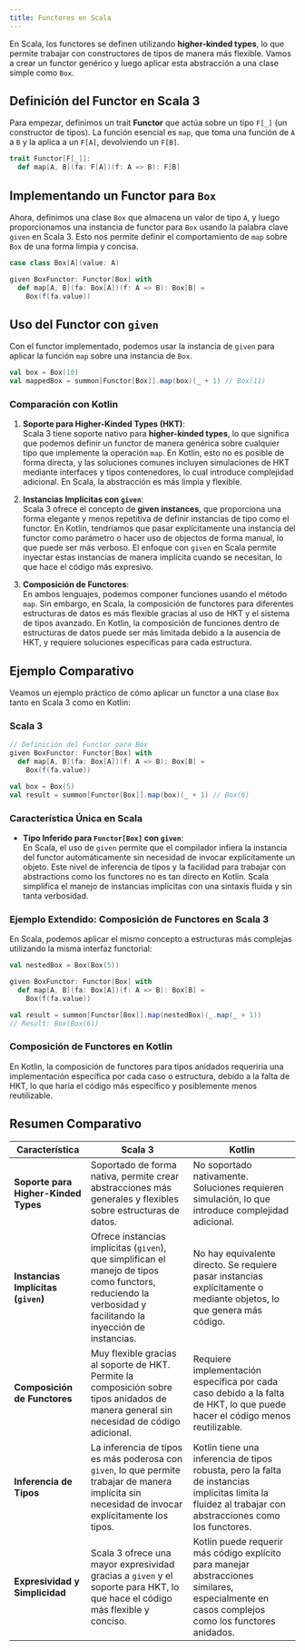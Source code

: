 ```yaml
---
title: Functores en Scala
---
```


<ReadingTime />
<GithubRepoLink user="r8vnhill" repo="" />

En Scala, los functores se definen utilizando **higher-kinded types**, lo que permite trabajar con constructores de tipos de manera más flexible. Vamos a crear un functor genérico y luego aplicar esta abstracción a una clase simple como `Box`. 

## Definición del Functor en Scala 3

Para empezar, definimos un trait **Functor** que actúa sobre un tipo `F[_]` (un constructor de tipos). La función esencial es `map`, que toma una función de `A` a `B` y la aplica a un `F[A]`, devolviendo un `F[B]`.

```scala showLineNumbers
trait Functor[F[_]]:
  def map[A, B](fa: F[A])(f: A => B): F[B]
```

## Implementando un Functor para `Box`

Ahora, definimos una clase `Box` que almacena un valor de tipo `A`, y luego proporcionamos una instancia de functor para `Box` usando la palabra clave `given` en Scala 3. Esto nos permite definir el comportamiento de `map` sobre `Box` de una forma limpia y concisa.

```scala showLineNumbers
case class Box[A](value: A)

given BoxFunctor: Functor[Box] with
  def map[A, B](fa: Box[A])(f: A => B): Box[B] = 
    Box(f(fa.value))
```

## Uso del Functor con `given`

Con el functor implementado, podemos usar la instancia de `given` para aplicar la función `map` sobre una instancia de `Box`.

```scala showLineNumbers
val box = Box(10)
val mappedBox = summon[Functor[Box]].map(box)(_ + 1) // Box(11)
```

### Comparación con Kotlin

1. **Soporte para Higher-Kinded Types (HKT)**:  
   Scala 3 tiene soporte nativo para **higher-kinded types**, lo que significa que podemos definir un functor de manera genérica sobre cualquier tipo que implemente la operación `map`. En Kotlin, esto no es posible de forma directa, y las soluciones comunes incluyen simulaciones de HKT mediante interfaces y tipos contenedores, lo cual introduce complejidad adicional. En Scala, la abstracción es más limpia y flexible.

2. **Instancias Implícitas con `given`**:  
   Scala 3 ofrece el concepto de **given instances**, que proporciona una forma elegante y menos repetitiva de definir instancias de tipo como el functor. En Kotlin, tendríamos que pasar explícitamente una instancia del functor como parámetro o hacer uso de objectos de forma manual, lo que puede ser más verboso. El enfoque con `given` en Scala permite inyectar estas instancias de manera implícita cuando se necesitan, lo que hace el código más expresivo.

3. **Composición de Functores**:  
   En ambos lenguajes, podemos componer funciones usando el método `map`. Sin embargo, en Scala, la composición de functores para diferentes estructuras de datos es más flexible gracias al uso de HKT y el sistema de tipos avanzado. En Kotlin, la composición de funciones dentro de estructuras de datos puede ser más limitada debido a la ausencia de HKT, y requiere soluciones específicas para cada estructura.

## Ejemplo Comparativo

Veamos un ejemplo práctico de cómo aplicar un functor a una clase `Box` tanto en Scala 3 como en Kotlin:

### Scala 3

```scala showLineNumbers
// Definición del Functor para Box
given BoxFunctor: Functor[Box] with
  def map[A, B](fa: Box[A])(f: A => B): Box[B] = 
    Box(f(fa.value))

val box = Box(5)
val result = summon[Functor[Box]].map(box)(_ + 1) // Box(6)
```

### Característica Única en Scala

- **Tipo Inferido para `Functor[Box]` con `given`**:  
   En Scala, el uso de `given` permite que el compilador infiera la instancia del functor automáticamente sin necesidad de invocar explícitamente un objeto. Este nivel de inferencia de tipos y la facilidad para trabajar con abstractions como los functores no es tan directo en Kotlin. Scala simplifica el manejo de instancias implícitas con una sintaxis fluida y sin tanta verbosidad.

### Ejemplo Extendido: Composición de Functores en Scala 3

En Scala, podemos aplicar el mismo concepto a estructuras más complejas utilizando la misma interfaz functorial:

```scala showLineNumbers
val nestedBox = Box(Box(5))

given BoxFunctor: Functor[Box] with
  def map[A, B](fa: Box[A])(f: A => B): Box[B] = 
    Box(f(fa.value))

val result = summon[Functor[Box]].map(nestedBox)(_.map(_ + 1)) 
// Result: Box(Box(6))
```

### Composición de Functores en Kotlin

En Kotlin, la composición de functores para tipos anidados requeriría una implementación específica por cada caso o estructura, debido a la falta de HKT, lo que haría el código más específico y posiblemente menos reutilizable.

## Resumen Comparativo

| **Característica**                    | **Scala 3**                                                | **Kotlin**                                               |
|---------------------------------------|------------------------------------------------------------|----------------------------------------------------------|
| **Soporte para Higher-Kinded Types**  | Soportado de forma nativa, permite crear abstracciones más generales y flexibles sobre estructuras de datos. | No soportado nativamente. Soluciones requieren simulación, lo que introduce complejidad adicional. |
| **Instancias Implícitas (`given`)**   | Ofrece instancias implícitas (`given`), que simplifican el manejo de tipos como functors, reduciendo la verbosidad y facilitando la inyección de instancias. | No hay equivalente directo. Se requiere pasar instancias explícitamente o mediante objetos, lo que genera más código. |
| **Composición de Functores**          | Muy flexible gracias al soporte de HKT. Permite la composición sobre tipos anidados de manera general sin necesidad de código adicional. | Requiere implementación específica por cada caso debido a la falta de HKT, lo que puede hacer el código menos reutilizable. |
| **Inferencia de Tipos**               | La inferencia de tipos es más poderosa con `given`, lo que permite trabajar de manera implícita sin necesidad de invocar explícitamente los tipos. | Kotlin tiene una inferencia de tipos robusta, pero la falta de instancias implícitas limita la fluidez al trabajar con abstracciones como los functores. |
| **Expresividad y Simplicidad**        | Scala 3 ofrece una mayor expresividad gracias a `given` y el soporte para HKT, lo que hace el código más flexible y conciso. | Kotlin puede requerir más código explícito para manejar abstracciones similares, especialmente en casos complejos como los functores anidados. |
